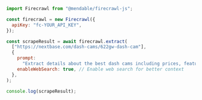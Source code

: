 ```js Node
import Firecrawl from "@mendable/firecrawl-js";

const firecrawl = new Firecrawl({
  apiKey: "fc-YOUR_API_KEY",
});

const scrapeResult = await firecrawl.extract(
  ["https://nextbase.com/dash-cams/622gw-dash-cam"],
  {
    prompt:
      "Extract details about the best dash cams including prices, features, pros/cons and reviews.",
    enableWebSearch: true, // Enable web search for better context
  },
);

console.log(scrapeResult);
```

